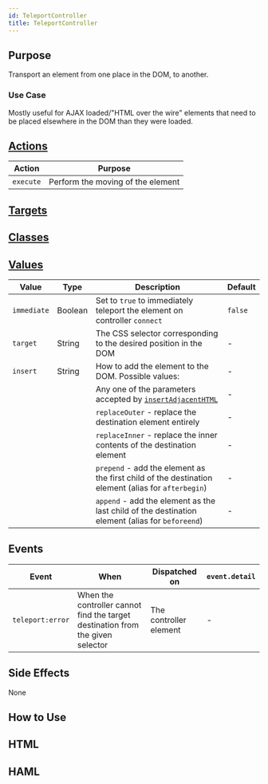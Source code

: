 ```yaml
---
id: TeleportController
title: TeleportController
---
```



## Purpose

Transport an element from one place in the DOM, to another.

<Ephemeral/>

### Use Case

Mostly useful for AJAX loaded/"HTML over the wire" elements that need to be placed elsewhere in the DOM than they were loaded.

## [Actions](https://stimulus.hotwire.dev/reference/actions)

| Action | Purpose |
| --- | --- |
| `execute` | Perform the moving of the element |

## [Targets](https://stimulus.hotwire.dev/reference/targets)

<NoTargets/>

## [Classes](https://stimulus.hotwire.dev/reference/classes)


<NoClasses/>

## [Values](https://stimulus.hotwire.dev/reference/values)

| Value | Type | Description | Default |
| --- | --- | --- | --- |
| `immediate` | Boolean | Set to `true` to immediately teleport the element on controller `connect` | `false` |
| `target` | String | The CSS selector corresponding to the desired position in the DOM | - |
| `insert` | String | How to add the element to the DOM. Possible values: | - |
| | | Any one of the parameters accepted by [`insertAdjacentHTML`](https://developer.mozilla.org/en-US/docs/Web/API/Element/insertAdjacentHTML) | - |  
| | | `replaceOuter` - replace the destination element entirely | - |
| | | `replaceInner` - replace the inner contents of the destination element | - |
| | | `prepend` - add the element as the first child of the destination element (alias for `afterbegin`)  | - |
| | | `append` - add the element as the last child of the destination element (alias for `beforeend`) | - |

## Events

| Event | When | Dispatched on | `event.detail` |
| --- | --- | --- | --- |
| `teleport:error` | When the controller cannot find the target destination from the given selector | The controller element | - |

## Side Effects

None



## How to Use


## HTML


<TeleportControllerHtml/>

## HAML


<TeleportControllerHaml/>

